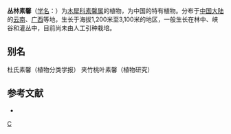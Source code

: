 {{Speciesbox 
| genus = Jasminum
| species = duclouxii
| status = NE
| status_system = IUCN3.1
| authority =  (Lévl.) Rehd.
}}

'''丛林素馨'''（[[学名|学名]]：{{lang|la|''Jasminum duclouxii''}}）为[[木犀科|木犀科]][[素馨属|素馨属]]的植物，为中国的特有植物。分布于[[中国大陆|中国大陆]]的[[云南|云南]]、[[广西|广西]]等地，生长于海拔1,200米至3,100米的地区，一般生长在林中、峡谷和灌丛中，目前尚未由人工引种栽培。

== 别名 ==
杜氏素馨（植物分类学报） 夹竹桃叶素馨（植物研究）

== 参考文献 ==
<div class="references-small">
* {{cite web| url =http://www.bioinfo.cn/db05/KmzwSpecies.php?action=view&id=13983| title =丛林素馨| work =《中国高等植物数据库全库》| publisher =中国科学院微生物研究所| author =昆明植物研究所| accessdate =2009-02-24| deadurl =yes| archiveurl =https://web.archive.org/web/20160305033951/http://www.bioinfo.cn/db05/KmzwSpecies.php?action=view&id=13983| archivedate =2016-03-05}}
</div>
{{Taxonbar|from=Q10869312}}

[[Category:素馨属|C]]